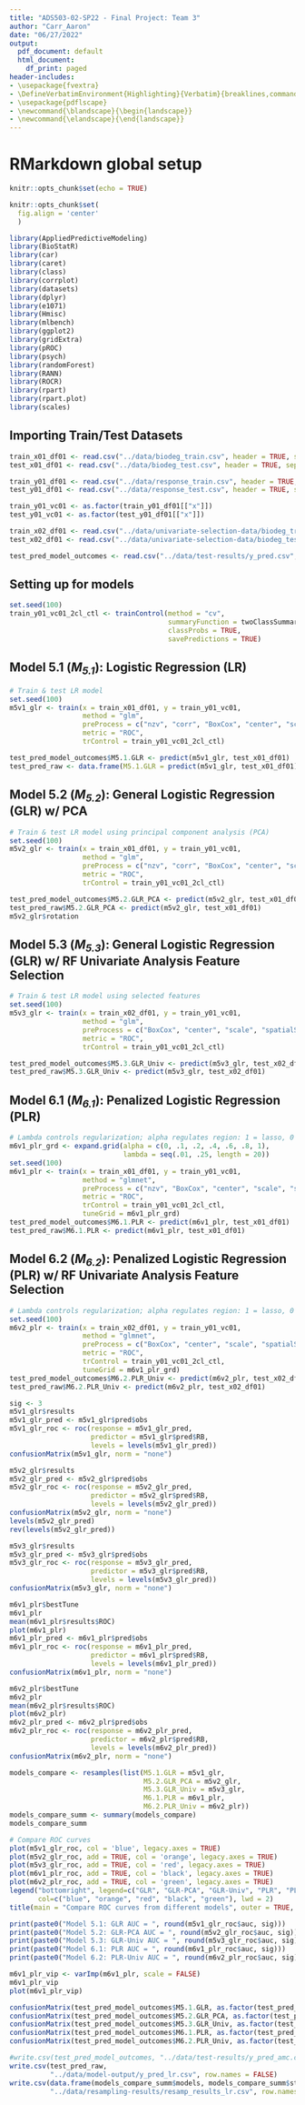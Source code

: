 ```yaml
---
title: "ADS503-02-SP22 - Final Project: Team 3"
author: "Carr_Aaron"
date: "06/27/2022"
output:
  pdf_document: default
  html_document:
    df_print: paged
header-includes:
- \usepackage{fvextra}
- \DefineVerbatimEnvironment{Highlighting}{Verbatim}{breaklines,commandchars=\\\{\}}
- \usepackage{pdflscape}
- \newcommand{\blandscape}{\begin{landscape}}
- \newcommand{\elandscape}{\end{landscape}}
---
```


# RMarkdown global setup
```r
knitr::opts_chunk$set(echo = TRUE)
```

```r
knitr::opts_chunk$set(
  fig.align = 'center'
  )
```

```r
library(AppliedPredictiveModeling)
library(BioStatR)
library(car)
library(caret)
library(class)
library(corrplot)
library(datasets)
library(dplyr)
library(e1071)
library(Hmisc)
library(mlbench)
library(ggplot2)
library(gridExtra)
library(pROC)
library(psych)
library(randomForest)
library(RANN)
library(ROCR)
library(rpart)
library(rpart.plot)
library(scales)
```

## Importing Train/Test Datasets
```r
train_x01_df01 <- read.csv("../data/biodeg_train.csv", header = TRUE, sep = ",")
test_x01_df01 <- read.csv("../data/biodeg_test.csv", header = TRUE, sep = ",")

train_y01_df01 <- read.csv("../data/response_train.csv", header = TRUE, sep = ",")
test_y01_df01 <- read.csv("../data/response_test.csv", header = TRUE, sep = ",")

train_y01_vc01 <- as.factor(train_y01_df01[["x"]])
test_y01_vc01 <- as.factor(test_y01_df01[["x"]])

train_x02_df01 <- read.csv("../data/univariate-selection-data/biodeg_train_univariate.csv", header = TRUE, sep = ",")
test_x02_df01 <- read.csv("../data/univariate-selection-data/biodeg_test_univariate.csv", header = TRUE, sep = ",")

test_pred_model_outcomes <- read.csv("../data/test-results/y_pred.csv", header = TRUE, sep = ",")
```

## Setting up for models
```r
set.seed(100)
train_y01_vc01_2cl_ctl <- trainControl(method = "cv",
                                       summaryFunction = twoClassSummary,
                                       classProbs = TRUE,
                                       savePredictions = TRUE)
```

## Model 5.1 (*M~5.1~*): Logistic Regression (LR)
```r
# Train & test LR model
set.seed(100)
m5v1_glr <- train(x = train_x01_df01, y = train_y01_vc01,
                  method = "glm",
                  preProcess = c("nzv", "corr", "BoxCox", "center", "scale", "spatialSign"),
                  metric = "ROC",
                  trControl = train_y01_vc01_2cl_ctl)

test_pred_model_outcomes$M5.1.GLR <- predict(m5v1_glr, test_x01_df01)
test_pred_raw <- data.frame(M5.1.GLR = predict(m5v1_glr, test_x01_df01))
```

## Model 5.2 (*M~5.2~*): General Logistic Regression (GLR) w/ PCA
```r
# Train & test LR model using principal component analysis (PCA)
set.seed(100)
m5v2_glr <- train(x = train_x01_df01, y = train_y01_vc01,
                  method = "glm",
                  preProcess = c("nzv", "corr", "BoxCox", "center", "scale", "pca", "spatialSign"),
                  metric = "ROC",
                  trControl = train_y01_vc01_2cl_ctl)

test_pred_model_outcomes$M5.2.GLR_PCA <- predict(m5v2_glr, test_x01_df01)
test_pred_raw$M5.2.GLR_PCA <- predict(m5v2_glr, test_x01_df01)
m5v2_glr$rotation
```

## Model 5.3 (*M~5.3~*): General Logistic Regression (GLR) w/ RF Univariate Analysis Feature Selection
```r
# Train & test LR model using selected features
set.seed(100)
m5v3_glr <- train(x = train_x02_df01, y = train_y01_vc01,
                  method = "glm",
                  preProcess = c("BoxCox", "center", "scale", "spatialSign"),
                  metric = "ROC",
                  trControl = train_y01_vc01_2cl_ctl)

test_pred_model_outcomes$M5.3.GLR_Univ <- predict(m5v3_glr, test_x02_df01)
test_pred_raw$M5.3.GLR_Univ <- predict(m5v3_glr, test_x02_df01)
```

## Model 6.1 (*M~6.1~*): Penalized Logistic Regression (PLR)
```r
# Lambda controls regularization; alpha regulates region: 1 = lasso, 0 = ridge, 0<a<1 = combo
m6v1_plr_grd <- expand.grid(alpha = c(0, .1, .2, .4, .6, .8, 1),
                            lambda = seq(.01, .25, length = 20))
set.seed(100)
m6v1_plr <- train(x = train_x01_df01, y = train_y01_vc01,
                  method = "glmnet",
                  preProcess = c("nzv", "BoxCox", "center", "scale", "spatialSign"),
                  metric = "ROC",
                  trControl = train_y01_vc01_2cl_ctl,
                  tuneGrid = m6v1_plr_grd)
test_pred_model_outcomes$M6.1.PLR <- predict(m6v1_plr, test_x01_df01)
test_pred_raw$M6.1.PLR <- predict(m6v1_plr, test_x01_df01)
```

## Model 6.2 (*M~6.2~*): Penalized Logistic Regression (PLR) w/ RF Univariate Analysis Feature Selection
```r
# Lambda controls regularization; alpha regulates region: 1 = lasso, 0 = ridge, 0<a<1 = combo
set.seed(100)
m6v2_plr <- train(x = train_x02_df01, y = train_y01_vc01,
                  method = "glmnet",
                  preProcess = c("BoxCox", "center", "scale", "spatialSign"),
                  metric = "ROC",
                  trControl = train_y01_vc01_2cl_ctl,
                  tuneGrid = m6v1_plr_grd)
test_pred_model_outcomes$M6.2.PLR_Univ <- predict(m6v2_plr, test_x02_df01)
test_pred_raw$M6.2.PLR_Univ <- predict(m6v2_plr, test_x02_df01)
```

```r
sig <- 3
m5v1_glr$results
m5v1_glr_pred <- m5v1_glr$pred$obs
m5v1_glr_roc <- roc(response = m5v1_glr_pred,
                    predictor = m5v1_glr$pred$RB,
                    levels = levels(m5v1_glr_pred))
confusionMatrix(m5v1_glr, norm = "none")

m5v2_glr$results
m5v2_glr_pred <- m5v2_glr$pred$obs
m5v2_glr_roc <- roc(response = m5v2_glr_pred,
                    predictor = m5v2_glr$pred$RB,
                    levels = levels(m5v2_glr_pred))
confusionMatrix(m5v2_glr, norm = "none")
levels(m5v2_glr_pred)
rev(levels(m5v2_glr_pred))

m5v3_glr$results
m5v3_glr_pred <- m5v3_glr$pred$obs
m5v3_glr_roc <- roc(response = m5v3_glr_pred,
                    predictor = m5v3_glr$pred$RB,
                    levels = levels(m5v3_glr_pred))
confusionMatrix(m5v3_glr, norm = "none")

m6v1_plr$bestTune
m6v1_plr
mean(m6v1_plr$results$ROC)
plot(m6v1_plr)
m6v1_plr_pred <- m6v1_plr$pred$obs
m6v1_plr_roc <- roc(response = m6v1_plr_pred,
                    predictor = m6v1_plr$pred$RB,
                    levels = levels(m6v1_plr_pred))
confusionMatrix(m6v1_plr, norm = "none")

m6v2_plr$bestTune
m6v2_plr
mean(m6v2_plr$results$ROC)
plot(m6v2_plr)
m6v2_plr_pred <- m6v2_plr$pred$obs
m6v2_plr_roc <- roc(response = m6v2_plr_pred,
                    predictor = m6v2_plr$pred$RB,
                    levels = levels(m6v2_plr_pred))
confusionMatrix(m6v2_plr, norm = "none")

models_compare <- resamples(list(M5.1.GLR = m5v1_glr,
                                 M5.2.GLR_PCA = m5v2_glr,
                                 M5.3.GLR_Univ = m5v3_glr,
                                 M6.1.PLR = m6v1_plr,
                                 M6.2.PLR_Univ = m6v2_plr))
models_compare_summ <- summary(models_compare)
models_compare_summ

# Compare ROC curves
plot(m5v1_glr_roc, col = 'blue', legacy.axes = TRUE)
plot(m5v2_glr_roc, add = TRUE, col = 'orange', legacy.axes = TRUE)
plot(m5v3_glr_roc, add = TRUE, col = 'red', legacy.axes = TRUE)
plot(m6v1_plr_roc, add = TRUE, col = 'black', legacy.axes = TRUE)
plot(m6v2_plr_roc, add = TRUE, col = 'green', legacy.axes = TRUE)
legend("bottomright", legend=c("GLR", "GLR-PCA", "GLR-Univ", "PLR", "PLR-Univ"),
       col=c("blue", "orange", "red", "black", "green"), lwd = 2)
title(main = "Compare ROC curves from different models", outer = TRUE, line = -1)

print(paste0("Model 5.1: GLR AUC = ", round(m5v1_glr_roc$auc, sig)))
print(paste0("Model 5.2: GLR-PCA AUC = ", round(m5v2_glr_roc$auc, sig)))
print(paste0("Model 5.3: GLR-Univ AUC = ", round(m5v3_glr_roc$auc, sig)))
print(paste0("Model 6.1: PLR AUC = ", round(m6v1_plr_roc$auc, sig)))
print(paste0("Model 6.2: PLR-Univ AUC = ", round(m6v2_plr_roc$auc, sig)))

m6v1_plr_vip <- varImp(m6v1_plr, scale = FALSE)
m6v1_plr_vip
plot(m6v1_plr_vip)

confusionMatrix(test_pred_model_outcomes$M5.1.GLR, as.factor(test_pred_model_outcomes$obs), positive = "RB")
confusionMatrix(test_pred_model_outcomes$M5.2.GLR_PCA, as.factor(test_pred_model_outcomes$obs), positive = "RB")
confusionMatrix(test_pred_model_outcomes$M5.3.GLR_Univ, as.factor(test_pred_model_outcomes$obs), positive = "RB")
confusionMatrix(test_pred_model_outcomes$M6.1.PLR, as.factor(test_pred_model_outcomes$obs), positive = "RB")
confusionMatrix(test_pred_model_outcomes$M6.2.PLR_Univ, as.factor(test_pred_model_outcomes$obs), positive = "RB")
```

```r
#write.csv(test_pred_model_outcomes, "../data/test-results/y_pred_amc.csv", row.names = FALSE)
write.csv(test_pred_raw,
          "../data/model-output/y_pred_lr.csv", row.names = FALSE)
write.csv(data.frame(models_compare_summ$models, models_compare_summ$statistics),
          "../data/resampling-results/resamp_results_lr.csv", row.names = FALSE)
```
